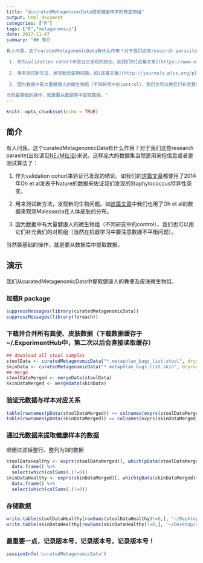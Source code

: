 ```yaml
---
title: "从curatedMetagenoimcData提取健康样本的微生物组"
output: html_document
categories: ["R"]
tags: ["R","metagenomics"]
date: 2017-11-07
summary: "## 简介

有人问我，这个curatedMetagenomicData有什么作用？对于我们这些research parasite(出处请见[NEJM社论](http://www.nejm.org/doi/full/10.1056/NEJMe1516564#t=article))来说，这样庞大的数据集当然是用来挖信息或者是测试算法了：

 1. 作为validation cohort来验证已发现的结论。如我们的[这篇文章](https://www.nature.com/articles/nmicrobiol2016106)都使用了2014年Oh et al发表于Nature的数据来佐证我们发现的Staphylococcus特异性突变。
 
 2. 用来测试新方法，发现新的生物问题。如[这篇文章](http://journals.plos.org/plosgenetics/article?id=10.1371/journal.pgen.1005614)中我们也用了Oh et al的数据来观测Malessezia在人体皮肤的分布。
 
 3. 因为数据中有大量健康人的微生物组（不同研究中的control），我们也可以用它们补充我们的对照组（当然在机器学习中要注意数据不平衡问题）。

当然最基础的操作，就是要从数据库中提取数据。"
---
```


```r
knitr::opts_chunk$set(echo = TRUE)
```

## 简介
有人问我，这个curatedMetagenomicData有什么作用？对于我们这些research parasite(出处请见[NEJM社论](http://www.nejm.org/doi/full/10.1056/NEJMe1516564#t=article))来说，这样庞大的数据集当然是用来挖信息或者是测试算法了：
 
 1. 作为validation cohort来验证已发现的结论。如我们的[这篇文章](https://www.nature.com/articles/nmicrobiol2016106)都使用了2014年Oh et al发表于Nature的数据来佐证我们发现的Staphylococcus特异性突变。
 
 2. 用来测试新方法，发现新的生物问题。如[这篇文章](http://journals.plos.org/plosgenetics/article?id=10.1371/journal.pgen.1005614)中我们也用了Oh et al的数据来观测Malessezia在人体皮肤的分布。
 
 3. 因为数据中有大量健康人的微生物组（不同研究中的control），我们也可以用它们补充我们的对照组（当然在机器学习中要注意数据不平衡问题）。

当然最基础的操作，就是要从数据库中提取数据。

## 演示

我们从curatedMetagenomicData中提取健康人的粪便及皮肤微生物组。

### 加载R package
```r
suppressMessages(library(curatedMetagenomicData))
suppressMessages(library(foreach))
```

### 下载并合并所有粪便、皮肤数据（下载数据缓存于~/.ExperimentHub中，第二次以后会直接读取缓存）
```r
## download all stool samples
stoolData <- curatedMetagenomicData("*.metaphlan_bugs_list.stool", dryrun=FALSE)
skinData <- curatedMetagenomicData("*.metaphlan_bugs_list.skin", dryrun=FALSE)
## merge
stoolDataMerged <- mergeData(stoolData)
skinDataMerged <- mergeData(skinData)
```
### 验证元数据与样本对应关系
```r
table(rownames(pData(stoolDataMerged)) == colnames(exprs(stoolDataMerged)))
table(rownames(pData(skinDataMerged)) == colnames(exprs(skinDataMerged)))
```
### 通过元数据来提取健康样本的数据
顺便过滤掉整行、整列为0的数据
```r
stoolDataHealthy <- exprs(stoolDataMerged)[, which(pData(stoolDataMerged)$disease=='healthy')] %>%
  data.frame() %>%
  select(which(colSums(.)!=0)) 
skinDataHealthy <- exprs(skinDataMerged)[, which(pData(skinDataMerged)$disease=='healthy')] %>%
  data.frame() %>%
  select(which(colSums(.)!=0)) 
```

### 存储数据
```r
write.table(stoolDataHealthy[rowSums(stoolDataHealthy)!=0,], '~/Desktop/curatedMetagenomicData_stool_healthy.tsv', quote=F, sep='\t', col.names = FALSE, row.names = TRUE)
write.table(skinDataHealthy[rowSums(skinDataHealthy)!=0,], '~/Desktop/curatedMetagenomicData_skin_healthy.tsv', quote=F, sep='\t', col.names = FALSE, row.names = TRUE)
```


### 最重要一点，记录版本号，记录版本号，记录版本号！
```r
sessionInfo('curatedMetagenomicData')
```